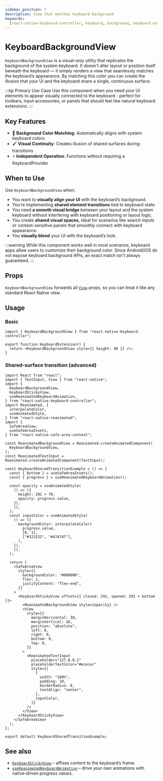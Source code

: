 ```yaml
---
sidebar_position: 7
description: View that matches keyboard background
keywords:
  [react-native-keyboard-controller, keyboard, background, keyboard extension]
---
```


# KeyboardBackgroundView


<div style={{ display: "flex", justifyContent: "center", marginBottom: 20 }}>
  <Lottie
    className="lottie"
    animationData={lottie}
    style={{ width: 400, height: 400 }}
    loop
  />
</div>

`KeyboardBackgroundView` is a visual-only utility that replicates the background of the system keyboard. It doesn't alter layout or position itself beneath the keyboard — it simply renders a view that seamlessly matches the keyboard’s appearance. By matching this color you can create the illusion that your UI and the keyboard share a single, continuous surface.

:::tip Primary Use Case
Use this component when you need your UI elements to appear visually connected to the keyboard - perfect for toolbars, input accessories, or panels that should feel like natural keyboard extensions.
:::

## Key Features

- 🎨 **Background Color Matching**: Automatically aligns with system keyboard colors
- 🖌️ **Visual Continuity**: Creates illusion of shared surfaces during transitions
- ⚡ **Independent Operation**: Functions without requiring a KeyboardProvider

## When to Use

Use `KeyboardBackgroundView` when:

- You want to **visually align your UI** with the keyboard’s background.
- You’re implementing **shared element transitions** tied to keyboard state.
- You need **a smooth visual bridge** between your layout and the system keyboard without interfering with keyboard positioning or layout logic.
- You create **shared visual spaces**, ideal for scenarios like search inputs or context-sensitive panels that smoothly connect with keyboard appearance.
- You **visually blend** your UI with the keyboard’s look.

:::warning
While this component works well in most scenarios, keyboard apps allow users to customize their background color. Since Android/iOS do not expose keyboard background APIs, an exact match isn't always guaranteed.
:::

## Props

`KeyboardBackgroundView` forwards all [`View`](https://reactnative.dev/docs/view#props) props, so you can treat it like any standard React Native view.

## Usage

### Basic

```tsx
import { KeyboardBackgroundView } from "react-native-keyboard-controller";

export function KeyboardExtension() {
  return <KeyboardBackgroundView style={{ height: 48 }} />;
}
```

### Shared-surface transition (advanced)

```tsx
import React from "react";
import { TextInput, View } from "react-native";
import {
  KeyboardBackgroundView,
  KeyboardStickyView,
  useReanimatedKeyboardAnimation,
} from "react-native-keyboard-controller";
import Reanimated, {
  interpolateColor,
  useAnimatedStyle,
} from "react-native-reanimated";
import {
  SafeAreaView,
  useSafeAreaInsets,
} from "react-native-safe-area-context";

const ReanimatedBackgroundView = Reanimated.createAnimatedComponent(
  KeyboardBackgroundView,
);
const ReanimatedTextInput = Reanimated.createAnimatedComponent(TextInput);

const KeyboardSharedTransitionExample = () => {
  const { bottom } = useSafeAreaInsets();
  const { progress } = useReanimatedKeyboardAnimation();

  const opacity = useAnimatedStyle(
    () => ({
      height: 291 + 70,
      opacity: progress.value,
    }),
    [],
  );
  const inputColor = useAnimatedStyle(
    () => ({
      backgroundColor: interpolateColor(
        progress.value,
        [0, 1],
        ["#323232", "#474747"],
      ),
    }),
    [],
  );

  return (
    <SafeAreaView
      style={{
        backgroundColor: "#000000",
        flex: 1,
        justifyContent: "flex-end",
      }}
    >
      <KeyboardStickyView offset={{ closed: 291, opened: 291 + bottom }}>
        <ReanimatedBackgroundView style={opacity} />
        <View
          style={{
            marginHorizontal: 30,
            marginVertical: 16,
            position: "absolute",
            left: 0,
            right: 0,
            bottom: 0,
            top: 0,
          }}
        >
          <ReanimatedTextInput
            placeholder="127.0.0.1"
            placeholderTextColor="#ececec"
            style={[
              {
                width: "100%",
                padding: 10,
                borderRadius: 8,
                textAlign: "center",
              },
              inputColor,
            ]}
          />
        </View>
      </KeyboardStickyView>
    </SafeAreaView>
  );
};

export default KeyboardSharedTransitionExample;
```

## See also

- [`KeyboardStickyView`](./components/keyboard-sticky-view) – affixes content to the keyboard’s frame.
- [`useReanimatedKeyboardAnimation`](./hooks/keyboard/use-reanimated-keyboard-animation) – drive your own animations with native‑driven progress values.
